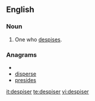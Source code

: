 ==English==

===Noun===
{{en-noun}}

# One who [[despise]]s.

===Anagrams===
* {{alphagram|deeiprss}}
* [[disperse#English|disperse]]
* [[presides#English|presides]]


[[it:despiser]]
[[te:despiser]]
[[vi:despiser]]